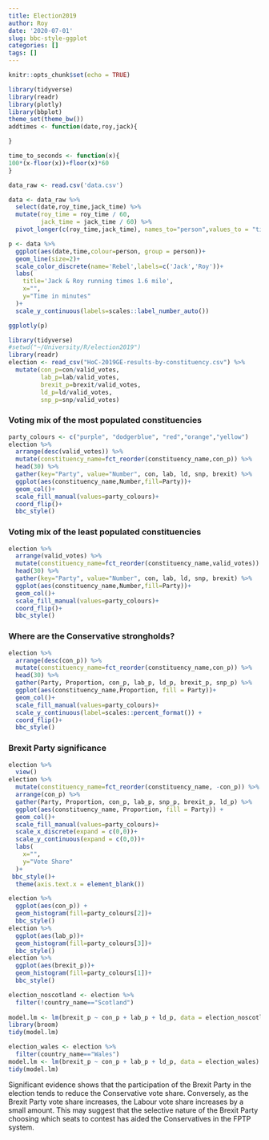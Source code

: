 ```yaml
---
title: Election2019
author: Roy
date: '2020-07-01'
slug: bbc-style-ggplot
categories: []
tags: []
---
```


```r
knitr::opts_chunk$set(echo = TRUE)
```

```r
library(tidyverse)
library(readr)
library(plotly)
library(bbplot)
theme_set(theme_bw())
addtimes <- function(date,roy,jack){

}

time_to_seconds <- function(x){
100*(x-floor(x))+floor(x)*60  
}

data_raw <- read.csv('data.csv')

data <- data_raw %>% 
  select(date,roy_time,jack_time) %>% 
  mutate(roy_time = roy_time / 60,
         jack_time = jack_time / 60) %>% 
  pivot_longer(c(roy_time,jack_time), names_to="person",values_to = "time")


```

```r
p <- data %>% 
  ggplot(aes(date,time,colour=person, group = person))+
  geom_line(size=2)+
  scale_color_discrete(name='Rebel',labels=c('Jack','Roy'))+
  labs(
    title='Jack & Roy running times 1.6 mile',
    x="",
    y="Time in minutes"
  )+
  scale_y_continuous(labels=scales::label_number_auto())

ggplotly(p)
```


```r
library(tidyverse)
#setwd("~/University/R/election2019")
library(readr)
election <- read_csv("HoC-2019GE-results-by-constituency.csv") %>% 
  mutate(con_p=con/valid_votes,
         lab_p=lab/valid_votes,
         brexit_p=brexit/valid_votes,
         ld_p=ld/valid_votes,
         snp_p=snp/valid_votes)
```

### Voting mix of the most populated constituencies

```r
party_colours <- c("purple", "dodgerblue", "red","orange","yellow")
election %>% 
  arrange(desc(valid_votes)) %>% 
  mutate(constituency_name=fct_reorder(constituency_name,con_p)) %>% 
  head(30) %>% 
  gather(key="Party", value="Number", con, lab, ld, snp, brexit) %>% 
  ggplot(aes(constituency_name,Number,fill=Party))+
  geom_col()+
  scale_fill_manual(values=party_colours)+
  coord_flip()+
  bbc_style()
```

### Voting mix of the least populated constituencies


```r
election %>% 
  arrange(valid_votes) %>% 
  mutate(constituency_name=fct_reorder(constituency_name,valid_votes)) %>% 
  head(30) %>% 
  gather(key="Party", value="Number", con, lab, ld, snp, brexit) %>% 
  ggplot(aes(constituency_name,Number,fill=Party))+
  geom_col()+
  scale_fill_manual(values=party_colours)+
  coord_flip()+
  bbc_style()
```

### Where are the Conservative strongholds?

```r
election %>% 
  arrange(desc(con_p)) %>% 
  mutate(constituency_name=fct_reorder(constituency_name,con_p)) %>% 
  head(30) %>%
  gather(Party, Proportion, con_p, lab_p, ld_p, brexit_p, snp_p) %>% 
  ggplot(aes(constituency_name,Proportion, fill = Party))+
  geom_col()+
  scale_fill_manual(values=party_colours)+
  scale_y_continuous(label=scales::percent_format()) +
  coord_flip()+
  bbc_style()
```


### Brexit Party significance

```r

election %>% 
  view()
election %>% 
  mutate(constituency_name=fct_reorder(constituency_name, -con_p)) %>% 
  arrange(con_p) %>% 
  gather(Party, Proportion, con_p, lab_p, snp_p, brexit_p, ld_p) %>% 
  ggplot(aes(constituency_name, Proportion, fill = Party)) +
  geom_col()+
  scale_fill_manual(values=party_colours)+
  scale_x_discrete(expand = c(0,0))+
  scale_y_continuous(expand = c(0,0))+
  labs(
    x="",
    y="Vote Share"
  )+
 bbc_style()+
  theme(axis.text.x = element_blank())
```



```r
election %>% 
  ggplot(aes(con_p)) +
  geom_histogram(fill=party_colours[2])+
  bbc_style()
election %>% 
  ggplot(aes(lab_p))+
  geom_histogram(fill=party_colours[3])+
  bbc_style()
election %>% 
  ggplot(aes(brexit_p))+
  geom_histogram(fill=party_colours[1])+
  bbc_style()
```

```r
election_noscotland <- election %>% 
  filter(!country_name=="Scotland")
  
model.lm <- lm(brexit_p ~ con_p + lab_p + ld_p, data = election_noscotland)
library(broom)
tidy(model.lm)
```
```r
election_wales <- election %>% 
  filter(country_name=="Wales")
model.lm <- lm(brexit_p ~ con_p + lab_p + ld_p, data = election_wales)
tidy(model.lm)

```

Significant evidence shows that the participation of the Brexit Party in the election tends to reduce the Conservative vote share. Conversely, as the Brexit Party vote share increases, the Labour vote share increases by a small amount. This may suggest that the selective nature of the Brexit Party choosing which seats to contest has aided the Conservatives in the FPTP system. 


